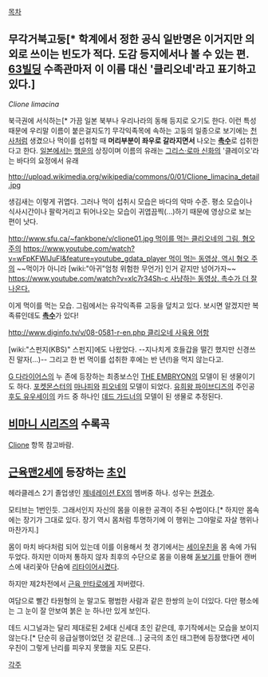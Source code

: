 [[목차]]

== 무각거북고둥[* 학계에서 정한 공식 일반명은 이거지만 의외로 쓰이는 빈도가 적다. 도감 등지에서나 볼 수 있는 편. [[63빌딩]] 수족관마저 이 이름 대신 '클리오네'라고 표기하고 있다.] ==
''Clione limacina''

북극권에 서식하는[* 가끔 일본 북부나 우리나라의 동해 등지로 오기도 한다. 이런 특성 때문에 우리말 이름이 붙은걸지도?] 무각익족목에 속하는 고둥의 일종으로 보기에는 [[천사]]처럼 생겼으나 먹이를 섭취할 때 '''머리부분이 좌우로 갈라지면서''' 나오는 '''[[촉수]]'''로 섭취한다고 한다. [[일본]]에서는 [[행운]]의 상징이며 이름의 유래는 [[그리스·로마 신화]]의 '클레이오'라는 바다의 요정에서 유래

http://upload.wikimedia.org/wikipedia/commons/0/01/Clione_limacina_detail.jpg

생김새는 이렇게 귀엽다.  그러나 먹이 섭취시 모습은 바다의 악마 수준. 평소 모습이나 식사시간이나 팔락거리고 튀어나오는 모습이 귀엽끔찍(...)하기 때문에 영상으로 보는 편이 낫다.

[[http://www.sfu.ca/~fankbone/v/clione01.jpg 먹이를 먹는 클리오네의 그림, 혐오주의]]
[[https://www.youtube.com/watch?v=wFpKFWlJuFI&feature=youtube_gdata_player 먹이 먹는 동영상, 역시 혐오 주의]] ~~먹이가 아니라 [wiki:"아귀"엄청 위험한 무언가] 인거 같지만 넘어가자~~
[[https://www.youtube.com/watch?v=xlc7r34Sh-c 사냥하는 동영상. 촉수가 더 잘 나온다. ]]

이게 먹이를 먹는 모습. 그림에서는 유각익족류 고둥을 덮치고 있다. 보시면 알겠지만 복족류인데도 '''[[촉수]]'''가 있다!

[[http://www.diginfo.tv/v/08-0581-r-en.php 클리오네 사육용 어항]]

[wiki:"스펀지(KBS)" 스펀지]에도 나왔었다. --지나치게 호들갑을 떨긴 했지만 신경쓰진 말자(...)-- 그리고 한 번 먹이를 섭취한 후에는 반 년(!)을 먹지 않는다고.

[[G 다라이어스]]의 누 존에 등장하는 최종보스인 [[THE EMBRYON]]의 모델이 된 생물이기도 하다.
[[포켓몬스터]]의 [[마나피]]와 [[피오네]]의 모델이 되었다.
[[유희왕 파이브디즈]]의 주인공 [[후도 유우세이]]의 카드 중 하나인 [[데드 가드너]]의 모델이 된 생물로 추정된다.
== [[비마니 시리즈]]의 수록곡 ==
[[Clione]] 항목 참고바람.

== [[근육맨2세]]에 등장하는 [[초인]] ==
헤라클레스 2기 졸업생인 [[제네레이션 EX]]의 멤버중 하나. 성우는 [[현경수]].

모티브는 1번인듯. 그래서인지 자신의 몸을 이용한 공격이 주된 수법이다.[* 하지만 몸속에는 장기가 그대로 있다. 장기 역시 몸처럼 투명하기에 이 행위는 그야말로 자살 행위나 마찬가지.]

몸이 마치 바다처럼 되어 있는데 이를 이용해서 첫 경기에서는 [[세이우친]]을 몸 속에 가둬두었다. 하지만 이마저 통하지 않자 최후의 수단으로 몸을 이용해 [[돋보기]]를 만들어 캔버스에 내리꽃아 단숨에 [[리타이어]]시켰다.

하지만 제2차전에서 [[근육 만타로]]에게 저버렸다.

여담으로 빨간 타원형의 눈 말고도 평범한 사람과 같은 한쌍의 눈이 더있다. 다만 평소에는 그 눈이 잘 안보여 붉은 눈 하나만 있게 보인다. 

데드 시그널과는 달리 제대로된 2세대 신세대 초인 같은데, 후기작에서는 모습을 보이지 않는다.[* 단순히 응급실행이었던 것 같은데...] 궁극의 초인 태그편에 등장했다면 세이우친이 그렇게 난리를 피우지 못했을 지도 모른다.

[[각주]]
